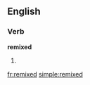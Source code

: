 ==English==

===Verb===
'''remixed'''

# {{present participle of|[[remix]]}}

[[fr:remixed]]
[[simple:remixed]]